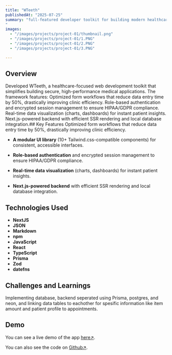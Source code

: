 ```yaml
---
title: "WTeeth"
publishedAt: "2025-07-25"
summary: "full-featured developer toolkit for building modern healthcare web applications. It combines secure user authentication, a rich library of reusable UI components, and powerful data visualization tools to create engaging, scalable platforms.
"
images:
  - "/images/projects/project-01/thumbnail.png"
  - "/images/projects/project-01/1.PNG"
  - "/images/projects/project-01/2.PNG"
  - "/images/projects/project-01/3.PNG"

---
```


## Overview

Developed WTeeth, a healthcare-focused web development toolkit that simplifies 
building secure, high-performance medical applications. The framework features:
 Optimized form workflows that reduce data entry time by 50%, drastically 
improving clinic efficiency.
 Role-based authentication and encrypted session management to ensure 
HIPAA/GDPR compliance.
 Real-time data visualization (charts, dashboards) for instant patient insights.
 Next.js-powered backend with efficient SSR rendering and local database integration.## Key Features
Optimized form workflows that reduce data entry time by 50%, drastically improving clinic efficiency.

- **A modular UI library** (10+ Tailwind.css-compatible components) for consistent, accessible interfaces.

- **Role-based authentication** and encrypted session management to ensure HIPAA/GDPR compliance.

- **Real-time data visualization** (charts, dashboards) for instant patient insights.

- **Next.js-powered backend** with efficient SSR rendering and local database integration.

## Technologies Used

- **NextJS**
- **JSON** 
- **Markdown** 
- **npm** 
- **JavaScript** 
- **React**
- **TypeScript** 
- **Prisma** 
- **Zod** 
- **datefns**

## Challenges and Learnings

Implementing database, backend seperated using Prisma, postgres, and neon,
and linking data tables to eachother for spesific information like item amount and patient profile to appointments.

## Demo

You can see a live demo of the app [here↗️](https://wteeth.netlify.app/).

You can also see the code on [Github↗️](https://github.com/MalseBot/WTeeth).